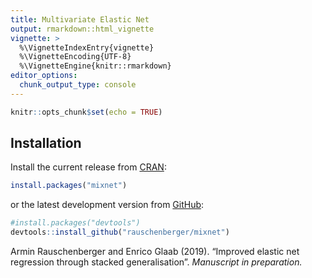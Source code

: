 ```yaml
---
title: Multivariate Elastic Net
output: rmarkdown::html_vignette
vignette: >
  %\VignetteIndexEntry{vignette}
  %\VignetteEncoding{UTF-8}
  %\VignetteEngine{knitr::rmarkdown}
editor_options: 
  chunk_output_type: console
---
```


```r
knitr::opts_chunk$set(echo = TRUE)
```

## Installation

Install the current release from [CRAN](https://CRAN.R-project.org/package=mixnet):

```r
install.packages("mixnet")
```

or the latest development version from [GitHub](https://github.com/rauschenberger/mixnet):

```r
#install.packages("devtools")
devtools::install_github("rauschenberger/mixnet")
```

Armin Rauschenberger and Enrico Glaab (2019).
"Improved elastic net regression through stacked generalisation".
*Manuscript in preparation.*

